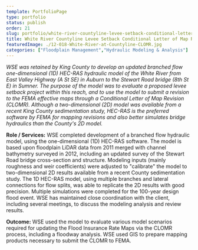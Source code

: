 ```yaml
---
template: PortfolioPage
type: portfolio
status: publish
order: 21
slug: portfolio/white-river-countyline-levee-setback-conditional-letter-of-map-revision
title: White River Countyline Levee Setback Conditional Letter of Map Revision
featuredImage: ./12-018-White-River-at-Countyline-CLOMR.jpg
categories: ["Floodplain Management","Hydraulic Modeling & Analysis"]
---
```


_WSE was retained by King County to develop an updated branched flow one-dimensional (1D) HEC-RAS hydraulic model of the White River from East Valley Highway (A St SE) in Auburn to the Stewart Road bridge (8th St E) in Sumner. The purpose of the model was to evaluate a proposed levee setback project within this reach, and to use the model to submit a revision to the FEMA effective maps through a Conditional Letter of Map Revision (CLOMR). Although a two-dimensional (2D) model was available from a recent King County sedimentation study, HEC-RAS is the preferred software by FEMA for mapping revisions and also better simulates bridge hydraulics than the County's 2D model._  
  
**Role / Services:** WSE completed development of a branched flow hydraulic model, using the one-dimensional (1D) HEC-RAS software. The model is based upon floodplain LiDAR data from 2011 merged with channel bathymetry surveyed in 2012, including an updated survey of the Stewart Road bridge cross-section and structure. Modeling inputs (mainly roughness and weir coefficients) were adjusted to "calibrate" the model to two-dimensional 2D results available from a recent County sedimentation study. The 1D HEC-RAS model, using multiple branches and lateral connections for flow splits, was able to replicate the 2D results with good precision. Multiple simulations were completed for the 100-year design flood event. WSE has maintained close coordination with the client, including several meetings, to discuss the modeling analysis and review results.  
  
**Outcome:** WSE used the model to evaluate various model scenarios required for updating the Flood Insurance Rate Maps via the CLOMR process, including a floodway analysis. WSE used GIS to prepare mapping products necessary to submit the CLOMR to FEMA.